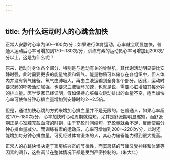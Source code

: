 ```yaml
---
---
---
```

title: 为什么运动时人的心跳会加快
---




正常人安静时心率为60～100次/分；如果进行体育运动，心率就会明显加快，普通人运动后心率可增加到170～180次/分，训练有素的运动员心率可增加到200次/分以上。这是为什么呢？

原来，运动时身体各个部分，特别是与运动有关的骨骼肌，其代谢活动明显要比安静时强，此时需要更多的能量物质和氧气。能量物质可以储存在各组织中，但人体内并没有氧气储备。氧气由肺吸入，再由血液运输到全身各个部分。因此，运动时要求肺的呼吸活动加强，也要求血液循环加速，也就是说，需要心脏增加其每分钟的排血量。医学专家已经证明，假如保持心脏每次跳动排出的血量不变，适当加快心率可使每分钟心排血量增加到安静时的2～2.5倍。

但是，通过加快心跳的方式来增加心排血量并不是无限的。在普通人，如果心率超过170～180次/分，心率加快时心动周期就缩短，尤其是舒张期明显缩短，而舒张期正是心室腔充盈血液的时刻，由于充盈时间缩短，充盈量就会不足，反而使每分钟心排血量减少。而训练有素的运动员，心率可增加到200～220次/分，此时还能增加每分钟心排血量，可见经过体育锻炼的人，其心力储备能力得到很大提高。

正常人的心跳快慢决定于窦房结兴奋的节律性，而窦房结的节律又受神经和体液等因素的调节，这些调节在整体情况下都是受到严密控制的。（朱大年）